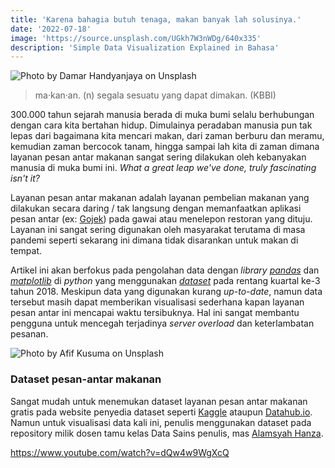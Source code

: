 ```yaml
---
title: 'Karena bahagia butuh tenaga, makan banyak lah solusinya.'
date: '2022-07-18'
image: 'https://source.unsplash.com/UGkh7W3nWDg/640x335'
description: 'Simple Data Visualization Explained in Bahasa'
---
```


<Img
    src="https://source.unsplash.com/UGkh7W3nWDg/"
    alt="Photo by Damar Handyanjaya on Unsplash"
/>

> ma·kan·an. (n) segala sesuatu yang dapat dimakan. (KBBI)

300.000 tahun sejarah manusia berada di muka bumi selalu berhubungan dengan cara kita bertahan hidup. Dimulainya peradaban manusia pun tak lepas dari bagaimana kita mencari makan, dari zaman berburu dan meramu, kemudian zaman bercocok tanam, hingga sampai lah kita di zaman dimana layanan pesan antar makanan sangat sering dilakukan oleh kebanyakan manusia di muka bumi ini. _What a great leap we've done, truly fascinating isn't it?_

Layanan pesan antar makanan adalah layanan pembelian makanan yang dilakukan secara daring / tak langsung dengan memanfaatkan aplikasi pesan antar (ex: [Gojek](https://www.gojek.com/en-id/)) pada gawai atau menelepon restoran yang dituju. Layanan ini sangat sering digunakan oleh masyarakat terutama di masa pandemi seperti sekarang ini dimana tidak disarankan untuk makan di tempat.

Artikel ini akan berfokus pada pengolahan data dengan _library [pandas](https://pandas.pydata.org/)_ dan _[matplotlib](https://matplotlib.org/)_ di _python_ yang menggunakan _[dataset](https://github.com/alamhanz/pandas_journey/blob/main/mydata/food_delivery_datasets.csv)_ pada rentang kuartal ke-3 tahun 2018. Meskipun data yang digunakan kurang _up-to-date_, namun data tersebut masih dapat memberikan visualisasi sederhana kapan layanan pesan antar ini mencapai waktu tersibuknya. Hal ini sangat membantu pengguna untuk mencegah terjadinya _server overload_ dan keterlambatan pesanan.

<Img
    src="https://source.unsplash.com/eHOmKhovImw/"
    alt="Photo by Afif Kusuma on Unsplash"
/>

### Dataset pesan-antar makanan

Sangat mudah untuk menemukan dataset layanan pesan antar makanan gratis pada website penyedia dataset seperti [Kaggle](https://www.kaggle.com/datasets) ataupun [Datahub.io](https://datahub.io/collections). Namun untuk visualisasi data kali ini, penulis menggunakan dataset pada repository milik dosen tamu kelas Data Sains penulis, mas [Alamsyah Hanza](https://alamhanz.medium.com/).

https://www.youtube.com/watch?v=dQw4w9WgXcQ
